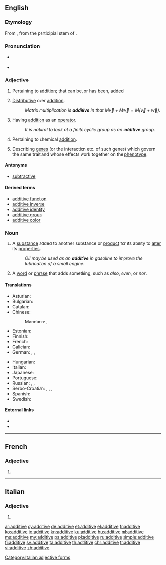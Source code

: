 ==English==

===Etymology===
From {{etyl|LL.|en}} {{term|additivus|lang=la}}, from the participial stem of {{etyl|la|en}} {{term|addere||to add|lang=la}}.

===Pronunciation===
* {{a|UK}} {{IPA|/ˈadɪtɪv/|lang=en}}
* {{a|US}} {{IPA|/ˈæɾətɪv/|/ˈæɾəɾɪv/|lang=en}}

===Adjective===
{{en-adj}}

# {{context|mathematics|lang=en}} Pertaining to [[addition]]; that can be, or has been, [[added]].
# {{context|mathematics|of a [[function]], etc.|lang=en}} [[distributive#English|Distributive]] over [[addition]].
#: ''Matrix multiplication is '''additive''' in that <math>M\vec v+M\vec w=M(\vec v+\vec w)</math>.''
# {{context|algebra|lang=en}} Having [[addition]] as an [[operator]].
#: ''It is natural to look at a finite cyclic group as an '''additive''' group.''
# {{context|chemistry|lang=en}} Pertaining to chemical [[addition]].
# {{context|genetics|lang=en}} Describing [[gene]]s (or the interaction etc. of such genes) which govern the same trait and whose effects work together on the [[phenotype]].

====Antonyms====
* [[subtractive]]

====Derived terms====
* [[additive function]]
* [[additive inverse]]
* [[additive identity]]
* [[additive group]]
* [[additive color]]

===Noun===
{{en-noun}}

# A [[substance]] added to another substance or [[product]] for its ability to [[alter]] its [[properties]].
#: ''Oil may be used as an '''additive''' in gasoline to improve the lubrication of a small engine.''
# {{context|grammar|lang=en}} A [[word]] or [[phrase]] that adds something, such as ''also'', ''even'', or ''nor''.

====Translations====
{{trans-top|substance altering another substance}}
* Asturian: {{t|ast|aditivu|m}}
* Bulgarian: {{t+|bg|добавка|f|tr=dobávka}}
* Catalan: {{t|ca|additiu|m}}
* Chinese:
*: Mandarin: {{t|cmn|添加劑|sc=Hani}}, {{t+|cmn|添加剂|tr=tiānjiājì|sc=Hani}}
* Estonian: {{t|et|lisaaine}}
* Finnish: {{t+|fi|lisäaine}}
* French: {{t+|fr|additif|f}}
* Galician: {{t+|gl|aditivo|m}}
* German: {{t|de|Zusatzstoff|m}}, {{t+|de|Zusatz|m}}, {{t|de|Additiv|n}}
{{trans-mid}}
* Hungarian: {{t+|hu|adalék}}
* Italian: {{t+|it|additivo|m}}
* Japanese: {{t|ja|添加剤|tr=てんかざい, tenkazai|sc=Jpan}}
* Portuguese: {{t+|pt|aditivo|m}}
* Russian: {{t+|ru|добавка|f|tr=dobávka|sc=Cyrl}}, {{t+|ru|добавление|n|tr=dobavlénije|sc=Cyrl}}, {{t+|ru|дополнение|n|tr=dopolnénije|sc=Cyrl}}
* Serbo-Croatian: {{t|sh|aditiv}}, {{t+|sh|dodatak}}, {{t+|sh|primjesa}}, {{t|sh|pridodatak}}
* Spanish: {{t+|es|aditivo|m}}
* Swedish: {{t+|sv|tillsats|c}}
{{trans-bottom}}

====External links====
* {{R:Webster 1913}}
* {{R:Century 1911}}

----

==French==

===Adjective===
{{fr-adj-form}} {{g|f}}

# {{feminine of|additif|lang=fr}}

----

==Italian==

===Adjective===
{{head|it|adjective form}}

# {{feminine plural of|additivo|lang=it}}

[[Category:Italian adjective forms]]

[[ar:additive]]
[[cy:additive]]
[[de:additive]]
[[et:additive]]
[[el:additive]]
[[fr:additive]]
[[ko:additive]]
[[io:additive]]
[[kn:additive]]
[[ku:additive]]
[[hu:additive]]
[[ml:additive]]
[[ms:additive]]
[[my:additive]]
[[ps:additive]]
[[pl:additive]]
[[ru:additive]]
[[simple:additive]]
[[fi:additive]]
[[sv:additive]]
[[ta:additive]]
[[th:additive]]
[[chr:additive]]
[[tr:additive]]
[[vi:additive]]
[[zh:additive]]